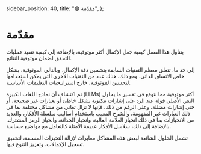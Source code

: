   sidebar_position: 40,
  title: "🟢 مقدّمة",
};

# مقدّمة

يتناول هذا الفصل كيفية جعل الإكمال أكثر موثوقية، بالإضافة إلى كيفية تنفيذ عمليات التحقق لضمان موثوقية النتائج.

إلى حد ما، تتعلق معظم التقنيات السابقة بتحسين دقة الإكمال، وبالتالي الموثوقية، بشكل خاص الاتساق الذاتي. ومع ذلك، هناك عدد من التقنيات الأخرى التي يمكن استخدامها لتحسين الموثوقية، خارج استراتيجيات التعليمات الأساسية.

تم اكتشاف أن نماذج اللغات الكبيرة (LLMs) أكثر موثوقية مما نتوقع في تفسير ما يحاول النص الأصلي قوله عند الرد على إشارات مكتوبة بشكل خاطئ أو بعبارات غير صحيحة، أو حتى إشارات مضللة. وعلى الرغم من ذلك، فإنها لا تزال تعاني من مشاكل مختلفة بما في ذلك العبارات غير المفهومة، والشرح المعيب باستخدام أساليب سلسلة الأفكار، والعديد من الانحيازات بما في ذلك انحياز العلامة الغالبة، وانحياز الحداثة، وانحياز الرمز المشترك. بالإضافة إلى ذلك، سلاسل الأفكار عديمة الأمثلة كالتعامل مع مواضيع حساسة.

تشمل الحلول الشائعة لبعض هذه المشاكل معايرات لإزالة التحيزات المسبقة، لتحقيق تسجيل الإكمالات، وتعزيز التنوع فيها.
